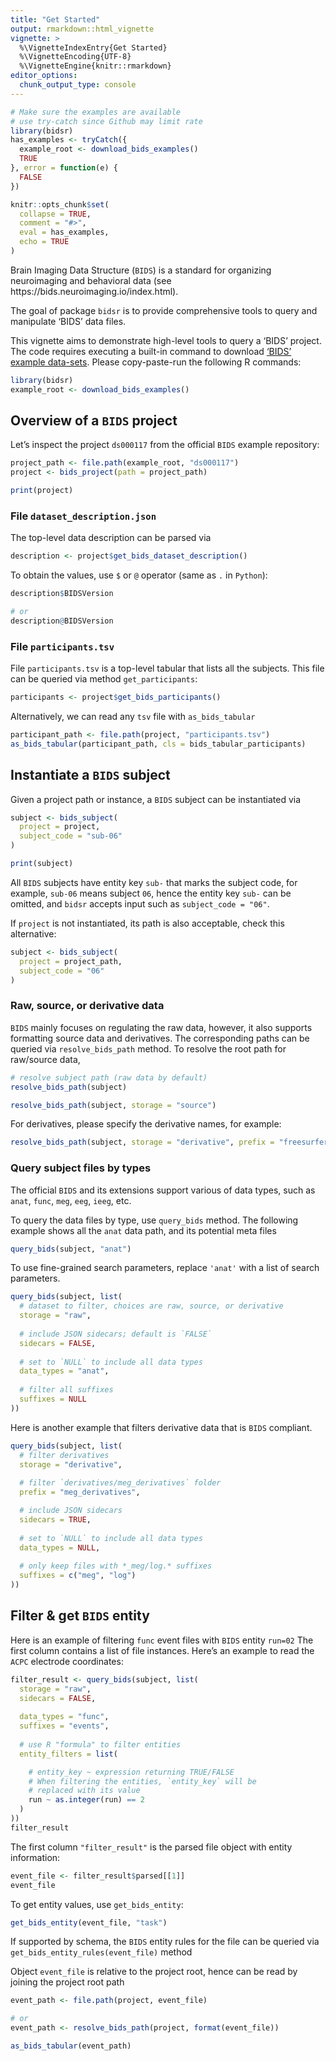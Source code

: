 ```yaml
---
title: "Get Started"
output: rmarkdown::html_vignette
vignette: >
  %\VignetteIndexEntry{Get Started}
  %\VignetteEncoding{UTF-8}
  %\VignetteEngine{knitr::rmarkdown}
editor_options: 
  chunk_output_type: console
---
```


```r
# Make sure the examples are available 
# use try-catch since Github may limit rate
library(bidsr)
has_examples <- tryCatch({
  example_root <- download_bids_examples()
  TRUE
}, error = function(e) {
  FALSE
})

knitr::opts_chunk$set(
  collapse = TRUE,
  comment = "#>",
  eval = has_examples,
  echo = TRUE
)
```

Brain Imaging Data Structure (`BIDS`) is a standard for organizing neuroimaging and behavioral data (see https://bids.neuroimaging.io/index.html). 

The goal of package `bidsr` is to provide comprehensive tools to query and manipulate 'BIDS' data files. 

This vignette aims to demonstrate high-level tools to query a 'BIDS' project. The code requires executing a built-in command to download ['BIDS' example data-sets](https://github.com/bids-standard/bids-examples). Please copy-paste-run the following R commands:

```r
library(bidsr)
example_root <- download_bids_examples()
```

## Overview of a `BIDS` project

Let's inspect the project `ds000117` from the official `BIDS` example repository:

```r
project_path <- file.path(example_root, "ds000117")
project <- bids_project(path = project_path)

print(project)
```

### File `dataset_description.json`

The top-level data description can be parsed via

```r
description <- project$get_bids_dataset_description()
```

To obtain the values, use `$` or `@` operator (same as `.` in `Python`):

```r
description$BIDSVersion

# or 
description@BIDSVersion
```

### File `participants.tsv`

File `participants.tsv` is a top-level tabular that lists all the subjects. This file can be queried via method `get_participants`:

```r
participants <- project$get_bids_participants()
```

Alternatively, we can read any `tsv` file with `as_bids_tabular`

```r
participant_path <- file.path(project, "participants.tsv")
as_bids_tabular(participant_path, cls = bids_tabular_participants)
```

## Instantiate a `BIDS` subject

Given a project path or instance, a `BIDS` subject can be instantiated via

```r
subject <- bids_subject(
  project = project, 
  subject_code = "sub-06"
)

print(subject)
```

All `BIDS` subjects have entity key `sub-` that marks the subject code, for example, `sub-06` means subject `06`, hence the entity key `sub-` can be omitted, and `bidsr` accepts input such as `subject_code = "06"`. 

If `project` is not instantiated, its path is also acceptable, check this alternative:

```r
subject <- bids_subject(
  project = project_path, 
  subject_code = "06"
)
```

### Raw, source, or derivative data

`BIDS` mainly focuses on regulating the raw data, however, it also supports formatting source data and derivatives. The corresponding paths can be queried via `resolve_bids_path` method. To resolve the root path for raw/source data,

```r
# resolve subject path (raw data by default)
resolve_bids_path(subject)

resolve_bids_path(subject, storage = "source")
```

For derivatives, please specify the derivative names, for example:

```r
resolve_bids_path(subject, storage = "derivative", prefix = "freesurfer")
```


### Query subject files by types

The official `BIDS` and its extensions support various of data types, such as `anat`, `func`, `meg`, `eeg`, `ieeg`, etc.

To query the data files by type, use `query_bids` method. The following example shows all the `anat` data path, and its potential meta files

```r
query_bids(subject, "anat")
```


To use fine-grained search parameters, replace `'anat'` with a list of search parameters. 

```r
query_bids(subject, list(
  # dataset to filter, choices are raw, source, or derivative
  storage = "raw",
  
  # include JSON sidecars; default is `FALSE`  
  sidecars = FALSE,
  
  # set to `NULL` to include all data types
  data_types = "anat",
  
  # filter all suffixes
  suffixes = NULL
))
```

Here is another example that filters derivative data that is `BIDS` compliant.

```r
query_bids(subject, list(
  # filter derivatives
  storage = "derivative",
  
  # filter `derivatives/meg_derivatives` folder
  prefix = "meg_derivatives",

  # include JSON sidecars
  sidecars = TRUE,
  
  # set to `NULL` to include all data types
  data_types = NULL,
  
  # only keep files with *_meg/log.* suffixes
  suffixes = c("meg", "log")
))
```

## Filter & get `BIDS` entity

Here is an example of filtering `func` event files with `BIDS` entity `run=02`
The first column contains a list of file instances. Here's an example to read the `ACPC` electrode coordinates:

```r
filter_result <- query_bids(subject, list(
  storage = "raw",
  sidecars = FALSE,
  
  data_types = "func",
  suffixes = "events",
  
  # use R "formula" to filter entities
  entity_filters = list(

    # entity_key ~ expression returning TRUE/FALSE
    # When filtering the entities, `entity_key` will be
    # replaced with its value
    run ~ as.integer(run) == 2
  )
))
filter_result
```

The first column `"filter_result"` is the parsed file object with entity information:

```r
event_file <- filter_result$parsed[[1]]
event_file
```

To get entity values, use `get_bids_entity`:

```r
get_bids_entity(event_file, "task")
```

If supported by schema, the `BIDS` entity rules for the file can be queried via `get_bids_entity_rules(event_file)` method

Object `event_file` is relative to the project root, hence can be read by joining the project root path

```r
event_path <- file.path(project, event_file)

# or 
event_path <- resolve_bids_path(project, format(event_file))

as_bids_tabular(event_path)
```



